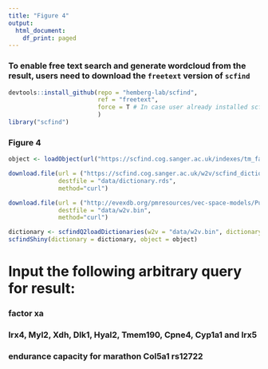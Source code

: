 ```yaml
---
title: "Figure 4"
output:
  html_document:
    df_print: paged
---
```


### To enable free text search and generate wordcloud from the result, users need to download the `freetext` version of `scfind`
```r
devtools::install_github(repo = "hemberg-lab/scfind",
                         ref = "freetext",
                         force = T # In case user already installed scfind 3.5.0 version
                         )
library("scfind")
```

### Figure 4
```r
object <- loadObject(url("https://scfind.cog.sanger.ac.uk/indexes/tm_facs.rds"))

download.file(url = ("https://scfind.cog.sanger.ac.uk/w2v/scfind_dictionary_mm_v1.rds"),
              destfile = "data/dictionary.rds", 
              method="curl")

download.file(url = ("http://evexdb.org/pmresources/vec-space-models/PubMed-w2v.bin"),
              destfile = "data/w2v.bin", 
              method="curl")

dictionary <- scfindQ2loadDictionaries(w2v = "data/w2v.bin", dictionary = "data/dictionary.rds")
scfindShiny(dictionary = dictionary, object = object)

```

# Input the following arbitrary query for result:

### factor xa
### Irx4, Myl2, Xdh, Dlk1, Hyal2, Tmem190, Cpne4, Cyp1a1 and Irx5
### endurance capacity for marathon Col5a1 rs12722

